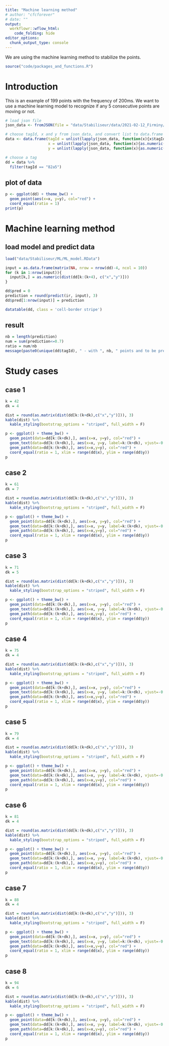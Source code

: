 ```yaml
---
title: "Machine learning method"
# author: "cfcforever"
# date: ""
output: 
  workflowr::wflow_html:
    code_folding: hide
editor_options:
  chunk_output_type: console
---
```


We are using the machine learning method to stabilize the points.

```r
source("code/packages_and_functions.R")
```


# Introduction
This is an example of 199 points with the frequency of 200ms. 
We want to use a machine learning model to recognize if any 5 consecutive points are moving or not. 

```r
# load json file
json_data <- fromJSON(file = "data/Stabiliseur/data/2021-02-12_Firminy/test1/t1_anchor1_3tags_200ms.json")

# choose tagId, x and y from json_data, and convert list to data.frame
data <- data.frame(tagId = unlist(lapply(json_data, function(x){x$tagId})),
                   x = unlist(lapply(json_data, function(x){as.numeric(x$posUnfiltered$x)})),
                   y = unlist(lapply(json_data, function(x){as.numeric(x$posUnfiltered$y)})))

# choose a tag
dd = data %>%
  filter(tagId == "82a5")
```

## plot of data
```r
p <- ggplot(dd) + theme_bw() +
  geom_point(aes(x=x, y=y), col="red") + 
  coord_equal(ratio = 1)
print(p)
```


# Machine learning method
## load model and predict data
```r
load("data/Stabiliseur/ML/ML_model.RData")

input = as.data.frame(matrix(NA, nrow = nrow(dd)-4, ncol = 10))
for (k in 1:nrow(input)){
  input[k,] = as.numeric(dist(dd[k:(k+4), c("x","y")]))
}

dd$pred = 0
prediction = round(predict(ir, input), 3)
dd$pred[1:nrow(input)] = prediction

datatable(dd, class = 'cell-border stripe')
```


## result
```r
nb = length(prediction)
num = sum(prediction<=0.7)
ratio = num/nb
message(paste0(unique(dd$tagId), " - with ", nb, " points and to be predicted ", ratio*100, "% corrected of resting positions (which ", nb-num, " points are false)."))
```



# Study cases{.tabset .tabset-pills}
## case 1
```r
k = 42
dk = 4

dist = round(as.matrix(dist(dd[k:(k+dk),c("x","y")])), 3)
kable(dist) %>%
  kable_styling(bootstrap_options = "striped", full_width = F)

p <- ggplot() + theme_bw() +
  geom_point(data=dd[k:(k+dk),], aes(x=x, y=y), col="red") + 
  geom_text(data=dd[k:(k+dk),], aes(x=x, y=y, label=k:(k+dk), vjust=-0.5), size=3) + 
  geom_path(data=dd[k:(k+dk),], aes(x=x,y=y), col="red") + 
  coord_equal(ratio = 1, xlim = range(dd$x), ylim = range(dd$y))
p
```


## case 2
```r
k = 61
dk = 7

dist = round(as.matrix(dist(dd[k:(k+dk),c("x","y")])), 3)
kable(dist) %>%
  kable_styling(bootstrap_options = "striped", full_width = F)

p <- ggplot() + theme_bw() +
  geom_point(data=dd[k:(k+dk),], aes(x=x, y=y), col="red") + 
  geom_text(data=dd[k:(k+dk),], aes(x=x, y=y, label=k:(k+dk), vjust=-0.5), size=3) + 
  geom_path(data=dd[k:(k+dk),], aes(x=x,y=y), col="red") + 
  coord_equal(ratio = 1, xlim = range(dd$x), ylim = range(dd$y))
p
```


## case 3
```r
k = 71
dk = 5

dist = round(as.matrix(dist(dd[k:(k+dk),c("x","y")])), 3)
kable(dist) %>%
  kable_styling(bootstrap_options = "striped", full_width = F)

p <- ggplot() + theme_bw() +
  geom_point(data=dd[k:(k+dk),], aes(x=x, y=y), col="red") + 
  geom_text(data=dd[k:(k+dk),], aes(x=x, y=y, label=k:(k+dk), vjust=-0.5), size=3) + 
  geom_path(data=dd[k:(k+dk),], aes(x=x,y=y), col="red") + 
  coord_equal(ratio = 1, xlim = range(dd$x), ylim = range(dd$y))
p
```


## case 4
```r
k = 75
dk = 4

dist = round(as.matrix(dist(dd[k:(k+dk),c("x","y")])), 3)
kable(dist) %>%
  kable_styling(bootstrap_options = "striped", full_width = F)

p <- ggplot() + theme_bw() +
  geom_point(data=dd[k:(k+dk),], aes(x=x, y=y), col="red") + 
  geom_text(data=dd[k:(k+dk),], aes(x=x, y=y, label=k:(k+dk), vjust=-0.5), size=3) + 
  geom_path(data=dd[k:(k+dk),], aes(x=x,y=y), col="red") + 
  coord_equal(ratio = 1, xlim = range(dd$x), ylim = range(dd$y))
p
```


## case 5
```r
k = 79
dk = 4

dist = round(as.matrix(dist(dd[k:(k+dk),c("x","y")])), 3)
kable(dist) %>%
  kable_styling(bootstrap_options = "striped", full_width = F)

p <- ggplot() + theme_bw() +
  geom_point(data=dd[k:(k+dk),], aes(x=x, y=y), col="red") + 
  geom_text(data=dd[k:(k+dk),], aes(x=x, y=y, label=k:(k+dk), vjust=-0.5), size=3) + 
  geom_path(data=dd[k:(k+dk),], aes(x=x,y=y), col="red") + 
  coord_equal(ratio = 1, xlim = range(dd$x), ylim = range(dd$y))
p
```


## case 6
```r
k = 81
dk = 4

dist = round(as.matrix(dist(dd[k:(k+dk),c("x","y")])), 3)
kable(dist) %>%
  kable_styling(bootstrap_options = "striped", full_width = F)

p <- ggplot() + theme_bw() +
  geom_point(data=dd[k:(k+dk),], aes(x=x, y=y), col="red") + 
  geom_text(data=dd[k:(k+dk),], aes(x=x, y=y, label=k:(k+dk), vjust=-0.5), size=3) + 
  geom_path(data=dd[k:(k+dk),], aes(x=x,y=y), col="red") + 
  coord_equal(ratio = 1, xlim = range(dd$x), ylim = range(dd$y))
p
```


## case 7
```r
k = 88
dk = 4

dist = round(as.matrix(dist(dd[k:(k+dk),c("x","y")])), 3)
kable(dist) %>%
  kable_styling(bootstrap_options = "striped", full_width = F)

p <- ggplot() + theme_bw() +
  geom_point(data=dd[k:(k+dk),], aes(x=x, y=y), col="red") + 
  geom_text(data=dd[k:(k+dk),], aes(x=x, y=y, label=k:(k+dk), vjust=-0.5), size=3) + 
  geom_path(data=dd[k:(k+dk),], aes(x=x,y=y), col="red") + 
  coord_equal(ratio = 1, xlim = range(dd$x), ylim = range(dd$y))
p
```


## case 8
```r
k = 94
dk = 6

dist = round(as.matrix(dist(dd[k:(k+dk),c("x","y")])), 3)
kable(dist) %>%
  kable_styling(bootstrap_options = "striped", full_width = F)

p <- ggplot() + theme_bw() +
  geom_point(data=dd[k:(k+dk),], aes(x=x, y=y), col="red") + 
  geom_text(data=dd[k:(k+dk),], aes(x=x, y=y, label=k:(k+dk), vjust=-0.5), size=3) + 
  geom_path(data=dd[k:(k+dk),], aes(x=x,y=y), col="red") + 
  coord_equal(ratio = 1, xlim = range(dd$x), ylim = range(dd$y))
p
```
